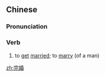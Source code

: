 ==Chinese==
{{zh-forms}}

===Pronunciation===
{{zh-pron
|m=wánhūn
|c=jyun4 fan1
|mn=oân-hun
|cat=v
}}

===Verb===
{{zh-verb}}

# to [[get]] [[married]]; to [[marry]] (of a man)

[[zh:完婚]]
